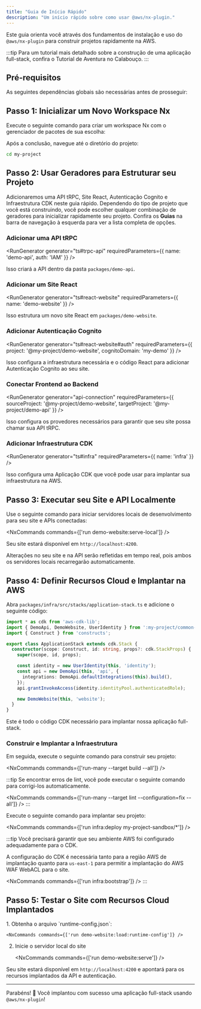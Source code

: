 ```yaml
---
title: "Guia de Início Rápido"
description: "Um início rápido sobre como usar @aws/nx-plugin."
---
```





Este guia orienta você através dos fundamentos de instalação e uso do `@aws/nx-plugin` para construir projetos rapidamente na AWS.

:::tip
Para um tutorial mais detalhado sobre a construção de uma aplicação full-stack, confira o <Link path="get_started/tutorials/dungeon-game/overview">Tutorial de Aventura no Calabouço</Link>.
:::

## Pré-requisitos

As seguintes dependências globais são necessárias antes de prosseguir:

<Snippet name="prerequisites" />

## Passo 1: Inicializar um Novo Workspace Nx

Execute o seguinte comando para criar um workspace Nx com o gerenciador de pacotes de sua escolha:

<CreateNxWorkspaceCommand workspace="my-project" />

Após a conclusão, navegue até o diretório do projeto:

```sh
cd my-project
```

## Passo 2: Usar Geradores para Estruturar seu Projeto

Adicionaremos uma API tRPC, Site React, Autenticação Cognito e Infraestrutura CDK neste guia rápido. Dependendo do tipo de projeto que você está construindo, você pode escolher qualquer combinação de geradores para inicializar rapidamente seu projeto. Confira os __Guias__ na barra de navegação à esquerda para ver a lista completa de opções.

### Adicionar uma API tRPC

<RunGenerator generator="ts#trpc-api" requiredParameters={{ name: 'demo-api', auth: 'IAM' }} />

Isso criará a API dentro da pasta `packages/demo-api`.

### Adicionar um Site React

<RunGenerator generator="ts#react-website" requiredParameters={{ name: 'demo-website' }} />

Isso estrutura um novo site React em `packages/demo-website`.

### Adicionar Autenticação Cognito

<RunGenerator generator="ts#react-website#auth" requiredParameters={{ project: '@my-project/demo-website', cognitoDomain: 'my-demo' }} />

Isso configura a infraestrutura necessária e o código React para adicionar Autenticação Cognito ao seu site.

### Conectar Frontend ao Backend

<RunGenerator generator="api-connection" requiredParameters={{ sourceProject: '@my-project/demo-website', targetProject: '@my-project/demo-api' }} />

Isso configura os provedores necessários para garantir que seu site possa chamar sua API tRPC.

### Adicionar Infraestrutura CDK

<RunGenerator generator="ts#infra" requiredParameters={{ name: 'infra' }} />

Isso configura uma Aplicação CDK que você pode usar para implantar sua infraestrutura na AWS.

## Passo 3: Executar seu Site e API Localmente

Use o seguinte comando para iniciar servidores locais de desenvolvimento para seu site e APIs conectadas:

<NxCommands commands={['run demo-website:serve-local']} />

Seu site estará disponível em `http://localhost:4200`.

Alterações no seu site e na API serão refletidas em tempo real, pois ambos os servidores locais recarregarão automaticamente.

## Passo 4: Definir Recursos Cloud e Implantar na AWS

Abra `packages/infra/src/stacks/application-stack.ts` e adicione o seguinte código:

```typescript
import * as cdk from 'aws-cdk-lib';
import { DemoApi, DemoWebsite, UserIdentity } from ':my-project/common-constructs';
import { Construct } from 'constructs';

export class ApplicationStack extends cdk.Stack {
  constructor(scope: Construct, id: string, props?: cdk.StackProps) {
    super(scope, id, props);

    const identity = new UserIdentity(this, 'identity');
    const api = new DemoApi(this, 'api', {
      integrations: DemoApi.defaultIntegrations(this).build(),
    });
    api.grantInvokeAccess(identity.identityPool.authenticatedRole);

    new DemoWebsite(this, 'website');
  }
}
```

Este é todo o código CDK necessário para implantar nossa aplicação full-stack.

### Construir e Implantar a Infraestrutura

Em seguida, execute o seguinte comando para construir seu projeto:

<NxCommands commands={['run-many --target build --all']} />

:::tip
Se encontrar erros de lint, você pode executar o seguinte comando para corrigi-los automaticamente.

<NxCommands commands={['run-many --target lint --configuration=fix --all']} />
:::

Execute o seguinte comando para implantar seu projeto:

<NxCommands commands={['run infra:deploy my-project-sandbox/*']} />

:::tip
Você precisará garantir que seu ambiente AWS foi configurado adequadamente para o CDK.

A configuração do CDK é necessária tanto para a região AWS de implantação quanto para `us-east-1` para permitir a implantação do AWS WAF WebACL para o site.

<NxCommands commands={['run infra:bootstrap']} />
:::

## Passo 5: Testar o Site com Recursos Cloud Implantados

<Steps>
1. Obtenha o arquivo `runtime-config.json`:

    <NxCommands commands={['run demo-website:load:runtime-config']} />

2. Inicie o servidor local do site

    <NxCommands commands={['run demo-website:serve']} />
</Steps>

Seu site estará disponível em `http://localhost:4200` e apontará para os recursos implantados da API e autenticação.

---

Parabéns! 🎉 Você implantou com sucesso uma aplicação full-stack usando `@aws/nx-plugin`!